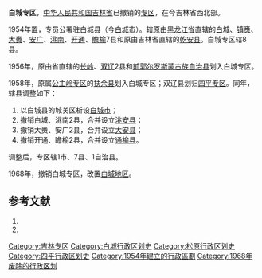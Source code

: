 '''白城专区'''，[[中华人民共和国|中华人民共和国]][[吉林省|吉林省]]已撤销的[[专区|专区]]，在今吉林省西北部。

1954年置，专员公署驻白城县（今[[白城市|白城市]]）。辖原由[[黑龙江省|黑龙江省]]直辖的[[白城县|白城]]、[[镇赉县|镇赉]]、[[大赉县|大赉]]、[[安广县|安广]]、[[洮南县|洮南]]、[[开通县|开通]]、[[瞻榆县|瞻榆]]7县和原由吉林省直辖的[[乾安县|乾安县]]。白城专区辖8县。

1956年，原由省直辖的[[长岭县|长岭]]、[[双辽县|双辽]]2县和[[前郭尔罗斯蒙古族自治县|前郭尔罗斯蒙古族自治县]]划入白城专区。

1958年，原属[[公主岭专区|公主岭专区]]的[[扶余县|扶余县]]划入白城专区；双辽县划归[[四平专区|四平专区]]。同年，辖县调整如下：
#以白城县的城关区析设[[白城市|白城市]]；
#撤销白城、洮南2县，合并设立[[洮安县|洮安县]]；
#撤销大赉、安广2县，合并设立[[大安县|大安县]]；
#撤销开通、瞻榆2县，合并设立[[通榆县|通榆县]]。

调整后，专区辖1市、7县、1自治县。

1968年，撤销白城专区，改置[[白城地区|白城地区]]。

== 参考文献 ==
# {{Cite book | author = 戴均良等 | title = 《中国古今地名大词典》 | location = 上海 | publisher = 上海辞书出版社 | date = 2005 | language = zh-hans }}
# {{Cite book | author = 史为乐 | title = 《中华人民共和国政区沿革（1949-2002）》 | location = 北京 | publisher = 人民出版社 | date = 2006 | language = zh-hans }}

{{吉林省历史二级政区|nocat}}
[[Category:吉林专区|Category:吉林专区]]
[[Category:白城行政区划史|Category:白城行政区划史]]
[[Category:松原行政区划史|Category:松原行政区划史]]
[[Category:四平行政区划史|Category:四平行政区划史]]
[[Category:1954年建立的行政區劃|Category:1954年建立的行政區劃]]
[[Category:1968年废除的行政区划|Category:1968年废除的行政区划]]